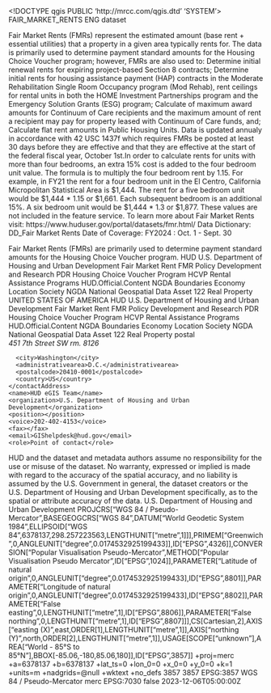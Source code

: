 <!DOCTYPE qgis PUBLIC 'http://mrcc.com/qgis.dtd' 'SYSTEM'>
<qgis version="3.22.4-Białowieża">
  <identifier>FAIR_MARKET_RENTS</identifier>
  <parentidentifier></parentidentifier>
  <language>ENG</language>
  <type>dataset</type>
  <title>Fair Market Rents</title>
  <abstract>Fair Market Rents (FMRs) represent the estimated amount (base rent + essential utilities) that a property in a given area typically rents for. The data is primarily used to determine payment standard amounts for the Housing Choice Voucher program; however, FMRs are also used to: Determine initial renewal rents for expiring project-based Section 8 contracts; Determine initial rents for housing assistance payment (HAP) contracts in the Moderate Rehabilitation Single Room Occupancy program (Mod Rehab), rent ceilings for rental units in both the HOME Investment Partnerships program and the Emergency Solution Grants (ESG) program; Calculate of maximum award amounts for Continuum of Care recipients and the maximum amount of rent a recipient may pay for property leased with Continuum of Care funds, and; Calculate flat rent amounts in Public Housing Units. Data is updated annualy in accordance with 42 USC 1437f which requires FMRs be posted at least 30 days before they are effective and that they are effective at the start of the federal fiscal year, October 1st.In order to calculate rents for units with more than four bedrooms, an extra 15% cost is added to the four bedroom unit value. The formula is to multiply the four bedroom rent by 1.15. For example, in FY21 the rent for a four bedroom unit in the El Centro, California Micropolitan Statistical Area is $1,444. The rent for a five bedroom unit would be $1,444 * 1.15 or $1,661. Each subsequent bedroom is an additional 15%. A six bedroom unit would be $1,444 * 1.3 or $1,877. These values are not included in the feature service. To learn more about Fair Market Rents visit: https://www.huduser.gov/portal/datasets/fmr.html/ Data Dictionary: DD_Fair Market Rents Date of Coverage: FY2024 : Oct. 1 - Sept. 30

Fair Market Rents (FMRs) are primarily used to determine payment standard amounts for the Housing Choice Voucher program.</abstract>
  <keywords vocabulary="Search keys">
    <keyword>HUD</keyword>
    <keyword>U.S. Department of Housing and Urban Development</keyword>
    <keyword>Fair Market Rent</keyword>
    <keyword>FMR</keyword>
    <keyword>Policy Development and Research</keyword>
    <keyword>PDR</keyword>
    <keyword>Housing Choice Voucher Program</keyword>
    <keyword>HCVP</keyword>
    <keyword>Rental Assistance Programs</keyword>
    <keyword>HUD.Official.Content</keyword>
    <keyword>NGDA</keyword>
    <keyword>Boundaries</keyword>
    <keyword>Economy</keyword>
    <keyword>Location</keyword>
    <keyword>Society</keyword>
    <keyword>NGDA</keyword>
    <keyword>National Geospatial Data Asset</keyword>
    <keyword>122</keyword>
    <keyword>Real Property</keyword>
    <keyword>UNITED STATES OF AMERICA</keyword>
  </keywords>
  <keywords vocabulary="gmd:topicCategory">
    <keyword>HUD</keyword>
    <keyword>U.S. Department of Housing and Urban Development</keyword>
    <keyword>Fair Market Rent</keyword>
    <keyword>FMR</keyword>
    <keyword>Policy Development and Research</keyword>
    <keyword>PDR</keyword>
    <keyword>Housing Choice Voucher Program</keyword>
    <keyword>HCVP</keyword>
    <keyword>Rental Assistance Programs</keyword>
    <keyword>HUD.Official.Content</keyword>
    <keyword>NGDA</keyword>
    <keyword>Boundaries</keyword>
    <keyword>Economy</keyword>
    <keyword>Location</keyword>
    <keyword>Society</keyword>
    <keyword>NGDA</keyword>
    <keyword>National Geospatial Data Asset</keyword>
    <keyword>122</keyword>
    <keyword>Real Property</keyword>
  </keywords>
  <contact>
    <contactAddress>
      <type>postal</type>
      <address>451 7th Street SW rm. 8126</address>
      <city>Washington</city>
      <administrativearea>D.C.</administrativearea>
      <postalcode>20410-0001</postalcode>
      <country>US</country>
    </contactAddress>
    <name>HUD eGIS Team</name>
    <organization>U.S. Department of Housing and Urban Development</organization>
    <position></position>
    <voice>202-402-4153</voice>
    <fax></fax>
    <email>GIShelpdesk@hud.gov</email>
    <role>Point of contact</role>
  </contact>
  <links/>
  <fees></fees>
  <constraints type="Limitations of use">HUD and the dataset and metadata authors assume no responsibility for the use or misuse of the dataset. No warranty, expressed or implied is made with regard to the accuracy of the spatial accuracy, and no liability is assumed by the U.S. Government in general, the dataset creators or the U.S. Department of Housing and Urban Development specifically, as to the spatial or attribute accuracy of the data.</constraints>
  <constraints type="Security constraints"></constraints>
  <rights>U.S. Department of Housing and Urban Development</rights>
  <encoding></encoding>
  <crs>
    <spatialrefsys>
      <wkt>PROJCRS["WGS 84 / Pseudo-Mercator",BASEGEOGCRS["WGS 84",DATUM["World Geodetic System 1984",ELLIPSOID["WGS 84",6378137,298.257223563,LENGTHUNIT["metre",1]]],PRIMEM["Greenwich",0,ANGLEUNIT["degree",0.0174532925199433]],ID["EPSG",4326]],CONVERSION["Popular Visualisation Pseudo-Mercator",METHOD["Popular Visualisation Pseudo Mercator",ID["EPSG",1024]],PARAMETER["Latitude of natural origin",0,ANGLEUNIT["degree",0.0174532925199433],ID["EPSG",8801]],PARAMETER["Longitude of natural origin",0,ANGLEUNIT["degree",0.0174532925199433],ID["EPSG",8802]],PARAMETER["False easting",0,LENGTHUNIT["metre",1],ID["EPSG",8806]],PARAMETER["False northing",0,LENGTHUNIT["metre",1],ID["EPSG",8807]]],CS[Cartesian,2],AXIS["easting (X)",east,ORDER[1],LENGTHUNIT["metre",1]],AXIS["northing (Y)",north,ORDER[2],LENGTHUNIT["metre",1]],USAGE[SCOPE["unknown"],AREA["World - 85°S to 85°N"],BBOX[-85.06,-180,85.06,180]],ID["EPSG",3857]]</wkt>
      <proj4>+proj=merc +a=6378137 +b=6378137 +lat_ts=0 +lon_0=0 +x_0=0 +y_0=0 +k=1 +units=m +nadgrids=@null +wktext +no_defs</proj4>
      <srsid>3857</srsid>
      <srid>3857</srid>
      <authid>EPSG:3857</authid>
      <description>WGS 84 / Pseudo-Mercator</description>
      <projectionacronym>merc</projectionacronym>
      <ellipsoidacronym>EPSG:7030</ellipsoidacronym>
      <geographicflag>false</geographicflag>
    </spatialrefsys>
  </crs>
  <extent>
    <spatial maxz="0" miny="-14.54869200000000085" maxx="179.77846700000000624" dimensions="2" minx="-179.14733899999998812" crs="EPSG:3857" minz="0" maxy="71.39048200000000577"/>
    <temporal>
      <period>
        <start>2023-12-06T05:00:00Z</start>
        <end></end>
      </period>
    </temporal>
    <temporal>
      <period>
        <start></start>
        <end></end>
      </period>
    </temporal>
  </extent>
</qgis>
